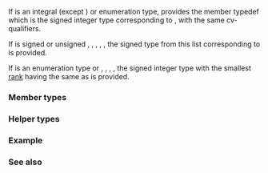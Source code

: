 {{cpp/title|make_signed}}
{{cpp/meta/navbar}}
{{ddcl|header=type_traits|since=c++11|1=
template&lt; class T &gt;
struct make_signed;
}}

If {{tt|T}} is an integral (except {{c/core|bool}}) or enumeration type, provides the member typedef {{tt|type}} which is the signed integer type corresponding to {{tt|T}}, with the same cv-qualifiers.

If {{tt|T}} is signed or unsigned {{c/core|char}}, {{c/core|short}}, {{c/core|int}}, {{c/core|long}}, {{c/core|long long}}, the signed type from this list corresponding to {{tt|T}} is provided.

If {{tt|T}} is an enumeration type or {{c/core|char}}, {{c/core|wchar_t}}{{rev inl|since=c++20|, {{c/core|char8_t}}}}, {{c/core|char16_t}}, {{c/core|char32_t}}, the signed integer type with the smallest [[cpp/language/implicit conversion#Integral promotion|rank]] having the same {{tt|sizeof}} as {{tt|T}} is provided.

{{rrev multi|until1=c++20
|rev1=Otherwise, the behavior is undefined.
|rev2=Otherwise, the program is ill-formed.
}}

{{cpp/types/nospec}}

===Member types===
{{dsc begin}}
{{dsc hitem|Name|Definition}}
{{dsc|{{tt|type}}|the signed integer type corresponding to {{tt|T}}}}
{{dsc end}}

===Helper types===
{{dcl begin}}
{{dcl|since=c++14|1=
template&lt; class T &gt;
using make_signed_t = typename make_signed&lt;T&gt;::type;
}}
{{dcl end}}

===Example===
{{example
|code=
#include &lt;type_traits&gt;

enum struct E : unsigned short {};

int main()
{
    using char_type = std::make_signed_t&lt;unsigned char&gt;;
    using int_type  = std::make_signed_t&lt;unsigned int&gt;;
    using long_type = std::make_signed_t&lt;volatile unsigned long&gt;;
    using enum_type = std::make_signed_t&lt;E&gt;;

    static_assert(
        std::is_same_v&lt;char_type, signed char&gt; and
        std::is_same_v&lt;int_type, signed int&gt; and
        std::is_same_v&lt;long_type, volatile signed long&gt; and
        std::is_same_v&lt;enum_type, signed short&gt;
    );
}
}}

===See also===
{{dsc begin}}
{{dsc inc|cpp/types/dsc is_signed}}
{{dsc inc|cpp/types/dsc is_unsigned}}
{{dsc inc|cpp/types/dsc make_unsigned}}
{{dsc end}}

{{langlinks|de|es|fr|it|ja|pt|ru|zh}}